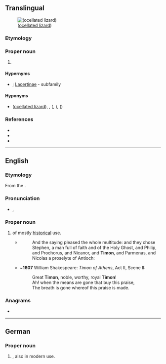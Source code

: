 {{also|timon|timón}}
==Translingual==
[[File:Timon lepidus.jpg|right|thumb|{{taxlink|Timon lepidus|species|ver=181222|'''Timon''' lepidus}} ([[ocellated lizard]])]]

===Etymology===
{{rfelite|mul}}

===Proper noun===
{{taxoninfl|i=1|g=m}}

# {{taxon|genus|family|Lacertidae|certain [[lizard]]s}}

====Hypernyms====
* {{sense|genus}} {{Lacertidae Hypernyms}}; [[Lacertinae]]&nbsp;- subfamily

====Hyponyms====
* {{sense|genus}} {{taxlink|Timon lepidus|species|ver=181222}} ([[ocellated lizard]]), {{taxlink|Timon pater|species|noshow=1}}, {{taxlink|Timon princeps|species|noshow=1}} ({{vern|siirt lizard}}, {{vern|Zagrosian lizard}}), {{taxlink|Timon tangitanus|species|noshow=1}} ({{vern|Moroccan eyed lizard}}) {{qualifier|species}}

===References===
* {{pedia|Timon (genus)|''Timon'' (genus)}}
* {{specieslite|i=1}}
* {{comcatlite|Timon (genus)|''Timon'' (genus)}}

----

==English==
{{wikipedia}}

===Etymology===
From the {{etyl|grc|en}} {{m|grc|Τίμων|Τῑ́μων}}.

===Pronunciation===
* {{a|RP}} {{enPR|tīʹmən}}, {{IPA|en|/ˈtaɪmən/}}

===Proper noun===
{{en-proper noun}}

# {{given name|en|male|from=Ancient Greek}} of mostly [[historical]] use.
#* {{RQ:Authorized Version|Acts|6|5}}
#*: And the saying pleased the whole multitude: and they chose Stephen, a man full of faith and of the Holy Ghost, and Philip, and Prochorus, and Nicanor, and '''Timon''', and Parmenas, and Nicolas a proselyte of Antioch:
#* ~'''1607''' William Shakespeare: ''Timon of Athens'', Act II, Scene II:
#*: Great '''Timon''', noble, worthy, royal '''Timon'''!
#*: Ah! when the means are gone that buy this praise,
#*: The breath is gone whereof this praise is made.

===Anagrams===
* {{anagrams|en|a=imnot|Minot|Minto}}

----

==German==

===Proper noun===
{{head|de|proper noun}}

# {{given name|de|male|eq=Timon}}, also in modern use.